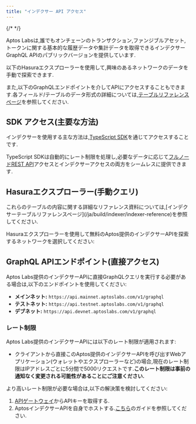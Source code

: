 ```yaml
---
title: "インデクサー API アクセス"
---
```


{/* <IndexerBetaNotice></IndexerBetaNotice> */}

Aptos Labsは,誰でもオンチェーンのトランザクション,ファンジブルアセット,トークンに関する基本的な履歴データや集計データを取得できるインデクサーGraphQL APIのパブリックバージョンを提供しています.

以下のHasuraエクスプローラーを使用して,興味のあるネットワークのデータを手動で探索できます.


また,以下のGraphQLエンドポイントを介してAPIにアクセスすることもできます.各フィールド/テーブルのデータ形式の詳細については,[テーブルリファレンスページ](/ja/build/indexer/indexer-reference)を参照してください.

## SDK アクセス(主要な方法)

インデクサーを使用する主な方法は,[TypeScript SDK](/ja/build/sdks/ts-sdk/fetch-data-via-sdk)を通じてアクセスすることです.

TypeScript SDKは自動的にレート制限を処理し,必要なデータに応じて[フルノードREST API](/ja/build/apis/fullnode-rest-api)アクセスとインデクサーアクセスの両方をシームレスに提供できます.

## Hasuraエクスプローラー(手動クエリ)

<Aside type="note">
  これらのテーブルの内容に関する詳細なリファレンス資料については,[インデクサーテーブルリファレンスページ](/ja/build/indexer/indexer-reference)を参照してください.
</Aside>

Hasuraエクスプローラーを使用して無料のAptos提供のインデクサーAPIを探索するネットワークを選択してください:

<CardGrid>
  <LinkCard href="https://cloud.hasura.io/public/graphiql?endpoint=https://api.mainnet.aptoslabs.com/v1/graphql" title="メインネット" description="Aptosメインネット用のHasura GraphQLエクスプローラー" target="_blank" />

  <LinkCard href="https://cloud.hasura.io/public/graphiql?endpoint=https://api.testnet.aptoslabs.com/v1/graphql" title="テストネット" description="Aptosテストネット用のHasura GraphQLエクスプローラー" target="_blank" />

  <LinkCard href="https://cloud.hasura.io/public/graphiql?endpoint=https://api.devnet.aptoslabs.com/v1/graphql" title="デブネット" description="Aptosデブネット用のHasura GraphQLエクスプローラー" target="_blank" />
</CardGrid>

## GraphQL APIエンドポイント(直接アクセス)

Aptos Labs提供のインデクサーAPIに直接GraphQLクエリを実行する必要がある場合は,以下のエンドポイントを使用してください:

- **メインネット:** `https://api.mainnet.aptoslabs.com/v1/graphql`
- **テストネット:** `https://api.testnet.aptoslabs.com/v1/graphql`
- **デブネット:** `https://api.devnet.aptoslabs.com/v1/graphql`

### レート制限

Aptos Labs提供のインデクサーAPIには以下のレート制限が適用されます:

- クライアントから直接このAptos提供のインデクサーAPIを呼び出すWebアプリケーション(ウォレットやエクスプローラーなど)の場合,現在のレート制限はIPアドレスごとに5分間で5000リクエストです.**このレート制限は事前の通知なく変更される可能性があることにご注意ください.**

より高いレート制限が必要な場合は,以下の解決策を検討してください:

1. [APIゲートウェイ](https://developers.aptoslabs.com/)からAPIキーを取得する.
2. AptosインデクサーAPIを自身でホストする.[こちら](/ja/build/indexer/self-hosted)のガイドを参照してください.
